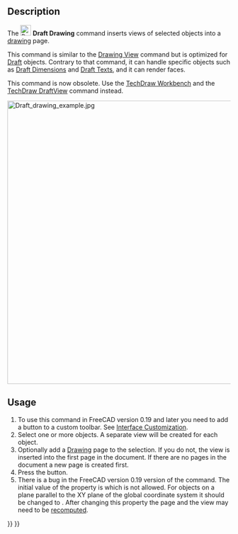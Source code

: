 <languages/>
<translate>

<!--T:19-->
{{Docnav
|
|
|[[Draft_Workbench|Draft]]
|IconL=
|IconR=
|IconC=Workbench_Draft.svg
}}

<!--T:23-->
{{VeryImportantMessage|THIS COMMAND IS OBSOLETE<br>
Both the command and the [[Drawing_Workbench|Drawing Workbench]] it works with are not available in {{VersionPlus|0.21}}. Use the [[TechDraw_Workbench|TechDraw Workbench]] and the [[TechDraw_DraftView|TechDraw DraftView]] command instead.}}

<!--T:1-->
{{GuiCommand
|Name=Draft Drawing
|Workbenches=[[Drawing_Workbench|Drawing]], [[Draft_Workbench|Draft]], [[Arch_Workbench|Arch]]
|SeeAlso=[[TechDraw_DraftView|TechDraw DraftView]]
}}

==Description== <!--T:2-->

<!--T:3-->
The [[Image:Draft_Drawing.svg|24px]] '''Draft Drawing''' command inserts views of selected objects into a [[Drawing_Workbench|drawing]] page.

<!--T:14-->
This command is similar to the [[Drawing_View|Drawing View]] command but is optimized for [[Draft_Workbench|Draft]] objects. Contrary to that command, it can handle specific objects such as [[Draft_Dimension|Draft Dimensions]] and [[Draft_Text|Draft Texts]], and it can render faces.

<!--T:24-->
This command is now obsolete. Use the [[TechDraw_Workbench|TechDraw Workbench]] and the [[TechDraw_DraftView|TechDraw DraftView]] command instead.

</translate>
[[Image:Draft drawing example.jpg|640px]]
<translate>
<!--T:15-->
{{Caption|On the left the selected Draft objects. On the right the created drawing views.}}

==Usage== <!--T:4-->

<!--T:5-->
# To use this command in FreeCAD version 0.19 and later you need to add a button to a custom toolbar. See [[Interface_Customization|Interface Customization]].
# Select one or more objects. A separate view will be created for each object.
# Optionally add a [[Drawing_Workbench|Drawing]] page to the selection. If you do not, the view is inserted into the first page in the document. If there are no pages in the document a new page is created first.
# Press the {{Button|[[Image:Draft_Drawing.svg|16px]] [[Draft_Drawing|Draft Drawing]]}} button.
# There is a bug in the FreeCAD version 0.19 version of the command. The initial value of the {{PropertyData|Direction}} property is {{Value|[0, 0, 0]}} which is not allowed. For objects on a plane parallel to the XY plane of the global coordinate system it should be changed to {{Value|[0, 0, 1]}}. After changing this property the page and the view may need to be [[Std_Refresh|recomputed]].


<!--T:18-->
{{Docnav
|
|
|[[Draft_Workbench|Draft]]
|IconL=
|IconR=
|IconC=Workbench_Draft.svg
}}

</translate>
{{Draft Tools navi{{#translation:}}}}
{{Userdocnavi{{#translation:}}}}